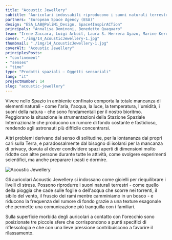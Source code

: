 ```yaml
---
title: "Acoustic Jewellery"
subtitle: "Auricolari indossabili riproducono i suoni naturali terrestri consentendo di comunicare con familiari e amici e di colmare il divario tra la Terra e lo Spazio."
partners: "European Space Agency (ESA)"
design: "ESA_LAB@PoliMi_Design, Space4InspirACTion"
principals: "Annalisa Dominoni, Benedetto Quaquaro"
team: "Irene Zaccara, Luigi Arboit, Laura S. Herrera Ayazo, Marine Kerdaffrec, Dinghao Lin, Liang Hongmiao"
cover: "./img/14_AcousticJewellery-1.jpg"
thumbnail: "./img/14_AcousticJewellery-1.jpg"
coverAlt: "Acoustic Jewellery" 
principlesPosts:
- "confinement"
- "senses"
- "time"
type: "Prodotti spaziali — Oggetti sensoriali"
lang: "it"
projectNumber: 14
slug: "acoustic-jewellery"
---
```



Vivere nello Spazio in ambiente confinato comporta la totale mancanza di elementi naturali - come l'aria, l'acqua, la luce, la temperatura, l'umidità, i suoni della natura - che sono fondamentali per il nostro bioritmo. Peggiorano la situazione le strumentazioni della Stazione Spaziale Internazionale che producono un rumore di fondo costante e fastidioso, rendendo agli astronauti più difficile concentrarsi.

Altri problemi derivano dal senso di solitudine, per la lontananza dai propri cari sulla Terra, e paradossalmente dal bisogno di isolarsi per la mancanza di privacy, dovuta al dover condividere spazi aperti di dimensioni molto ridotte con altre persone durante tutte le attività, come svolgere esperimenti scientifici, ma anche preparare i pasti e dormire.

<Image src={Image1} alt="Acoustic Jewellery" class="py-6 w-full"/>

Gli auricolari Acoustic Jewellery si indossano come gioielli per riequilibrare i livelli di stress. Possono riprodurre i suoni naturali terrestri - come quello della pioggia che cade sulle foglie o dell'acqua che scorre nei torrenti, il sibilo del vento, il fruscio dei rami mentre camminiamo in un bosco - e riducono la frequenza del rumore di fondo grazie a una texture esagonale che permette una comunicazione più tranquilla con i familiari.

Sulla superficie morbida degli auricolari a contatto con l'orecchio sono posizionate tre piccole sfere che corrispondono a punti specifici di riflessologia e che con una lieve pressione contribuiscono a favorire il rilassamento.